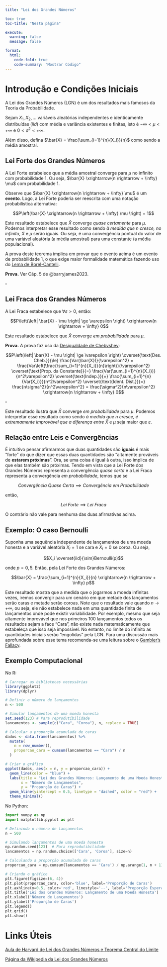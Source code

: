 ```yaml
---
title: "Lei dos Grandes Números"

toc: true
toc-title: "Nesta página"

execute: 
  warning: false
  message: false

format:
  html:
    code-fold: true
    code-summary: "Mostrar Código"
---
```


# Introdução e Condições Iniciais

A Lei dos Grandes Números (LGN) é um dos resultados mais famosos da Teoria da Probabilidade.

Sejam $X_1, X_2, ...$ variáveis aleatórias independentes e identicamente distribuídas ($iid$) com média e variância existentes e finitas, isto é $-\infty < \mu < +\infty$ e $0 < \sigma^2 < +\infty$.

Além disso, defina $\bar{X} = \frac{\sum_{i=1}^{n}{X_i}}{n}$ como sendo a média amostral.

## Lei Forte dos Grandes Números

A Lei Forte estabelece que a média amostral converge para $\mu$ no infinito com probabilidade 1. Ou seja, $\bar{X} \xrightarrow{n \rightarrow + \infty} \mu$ com probabilidade 1.

Observe que $\bar{X} \xrightarrow{n \rightarrow + \infty} \mu$ é um **evento**. Logo, a Lei Forte poderia ser reescrita com uma notação probabilística alternativa:

$$P\left(\bar{X} \xrightarrow{n \rightarrow + \infty} \mu \right) = 1$$

Este resultado estabelece que $\bar{X}$ converge *quase certamente* para $\mu$. Podemos interpretar esse resultado como sendo *à medida que n cresce, no infinito,* $\bar{X}$ e $\mu$ serão iguais. Ou seja, é uma convergência pontual do valor de uma variável aleatória (a média amostral) para uma constante (a média populacional).

A prova deste teorema implica em provar que o evento acima é um evento de probabilidade 1, o que exige maior formalidade matemática fazendo uso do [Lema de Borel-Cantelli](https://pt.wikipedia.org/wiki/Lema_de_Borel-Cantelli).

**Prova.** Ver Cáp. 5 de @barryjames2023.

$\square$

## Lei Fraca dos Grandes Números

A Lei Fraca estabelece que $\forall \varepsilon > 0$, então:

$$P\left(\left| \bar{X} - \mu \right| \ge \varepsilon \right) \xrightarrow{n \rightarrow + \infty} 0$$

Este resultado estabelece que $\bar{X}$ converge *em probabilidade* para $\mu$.

**Prova.** A prova faz uso da [Desigualdade de Chebyshev](https://pt.wikipedia.org/wiki/Desigualdade_de_Chebyshev):

$$P\left(\left| \bar{X} - \mu \right| \ge \varepsilon \right) \overset{\text{Des. Cheb.}}{\le} \frac{Var(\bar{X})}{\varepsilon^2} = \frac{Var\left(\frac{\sum_{i=1}^{n}{X_i}}{n}\right)}{\varepsilon^2} \overset{\text{Prop. da Constante}}{=} \frac{Var(\sum_{i=1}^{n}{X_i})}{n^2\varepsilon^2} \overset{\text{Indep.}}{=} \frac{\sum_{i=1}^{n}{Var(X_i)}}{n^2\varepsilon^2} \overset{\text{Ident. Dist.}}{=} \frac{n\sigma^2}{n^2\varepsilon^2} = \frac{\sigma^2}{n\varepsilon^2} \xrightarrow{n \rightarrow + \infty} 0$$

$\square$

Este resultado ilustra que $\bar{X}$ converge *em probabilidade* para $\mu$. Podemos interpretar esse resultado como sendo *à medida que n cresce, é extremamente improvável que a diferença entre* $\bar{X}$ e $\mu$ seja maior que $\varepsilon$.

## Relação entre Leis e Convergências

É intuitivo pensar afirmarmos que duas quantidades são **iguais** é mais "forte" do que dizer que essas duas quantidades são "altamente prováveis de **estarem próximas**". Ora, se uma coisa é igual à outra, isso implica de que elas também são próximas. Tendo em vista que a Lei Forte dos Grandes Números representa a convergência *quase certa* e a Lei Fraca representa a convergência *em probabilidade*, temos que se

$$Convergência\ Quase\ Certa \implies Convergência\ em\ Probabilidade$$

então,

$$Lei\ Forte \implies Lei\ Fraca$$

O contrário não vale para nenhuma das duas afirmativas acima.

## Exemplo: O caso Bernoulli

Suponha uma sequência independente de lançamentos de uma moeda honesta e a variável aleatória $X_i = 1$ se cara e $X_i = 0$ se coroa. Ou seja,

$$X_i \overset{iid}{\sim}Bernoulli(p)$$

onde $p = 0,5$. Então, pela Lei Forte dos Grandes Números:

$$\bar{X} = \frac{\sum_{i=1}^{n}{X_i}}{n} \xrightarrow{n \rightarrow + \infty} p$$

Este resultado mostra que a medida que o jogarmos a moeda infinitas vezes, iremos convergir para um cenário em que metade dos lançamentos serão caras e metade serão coroas. Note que o resultado vale quando $n \rightarrow + \infty$, ou seja, ele não estabelece nada em uma quantidade finita de lançamentos onde pode existir variabilidade. Por exemplo, mesmo que seja altamente improvável que nos primeiros 100 lançamentos todos os resultados sejam a face "Cara", não existe nada matematicamente que estabeleça que isso seja impossível. No entanto, no limite do infinito as quantidades iniciais serão "engolidas" pela LGN. Para uma discussão mais aprofundada sobre esse tema recomenda-se uma leitura sobre o [Gambler's Fallacy](https://en.wikipedia.org/wiki/Gambler%27s_fallacy).

## Exemplo Computacional

No R:

```r
# Carregar as bibliotecas necessárias
library(ggplot2)
library(dplyr)

# Definir o número de lançamentos
n <- 500

# Simular lançamentos de uma moeda honesta
set.seed(123) # Para reprodutibilidade
lancamentos <- sample(c("Cara", "Coroa"), n, replace = TRUE)

# Calcular a proporção acumulada de caras
dados <- data.frame(lancamentos) %>%
  mutate(
    n = row_number(),
    proporcao_cara = cumsum(lancamentos == "Cara") / n
  )

# Criar o gráfico
ggplot(dados, aes(x = n, y = proporcao_cara)) +
  geom_line(color = "blue") +
  labs(title = "Lei dos Grandes Números: Lançamento de uma Moeda Honesta",
       x = "Número de Lançamentos",
       y = "Proporção de Caras") +
  geom_hline(yintercept = 0.5, linetype = "dashed", color = "red") +
  theme_minimal()

```

No Python:

```python
import numpy as np
import matplotlib.pyplot as plt

# Definindo o número de lançamentos
n = 500

# Simulando lançamentos de uma moeda honesta
np.random.seed(123)  # Para reprodutibilidade
lancamentos = np.random.choice(['Cara', 'Coroa'], size=n)

# Calculando a proporção acumulada de caras
proporcao_cara = np.cumsum(lancamentos == 'Cara') / np.arange(1, n + 1)

# Criando o gráfico
plt.figure(figsize=(6, 4))
plt.plot(proporcao_cara, color='blue', label='Proporção de Caras')
plt.axhline(y=0.5, color='red', linestyle='--', label='Proporção Esperada (0.5)')
plt.title('Lei dos Grandes Números: Lançamento de uma Moeda Honesta')
plt.xlabel('Número de Lançamentos')
plt.ylabel('Proporção de Caras')
plt.legend()
plt.grid()
plt.show()
```

# Links Úteis

[Aula de Harvard de Lei dos Grandes Números e Teorema Central do Limite](https://www.youtube.com/watch?v=OprNqnHsVIA&t=1910s)

[Página da Wikipedia da Lei dos Grandes Números](https://en.wikipedia.org/wiki/Law_of_large_numbers)
